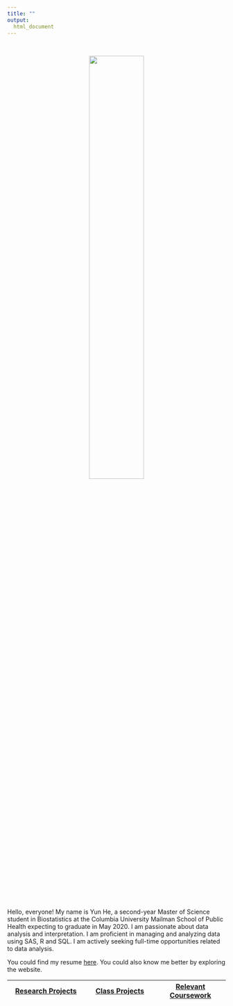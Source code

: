 ```yaml
---
title: ""
output: 
  html_document
---
```

\

<center>
<img src="images/selfie.jpg" style="width:50%">
\

<p align="left">Hello, everyone! My name is Yun He, a second-year Master of Science student in Biostatistics at the Columbia University Mailman School of Public Health expecting to graduate in May 2020. I am passionate about data analysis and interpretation. I am proficient in managing and analyzing data using SAS, R and SQL. I am actively seeking full-time opportunities related to data analysis.</p>

<p align="left">You could find my resume [here](resume.html). You could also know me better by exploring the website.</p>



|<c1> [Research Projects](research.html) </c1> | [Class Projects](overview.html) </c1> | [Relevant Coursework](coursework.html)
:--------------------------: | :------------------------: | :------------------------:


